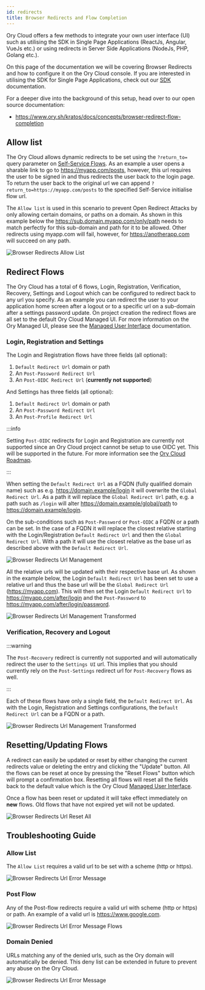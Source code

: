 ```yaml
---
id: redirects
title: Browser Redirects and Flow Completion
---
```


Ory Cloud offers a few methods to integrate your own user interface (UI) such as
utilising the SDK in Single Page Applications (ReactJs, Angular, VueJs etc.) or
using redirects in Server Side Applications (NodeJs, PHP, Golang etc.).

On this page of the documentation we will be covering Browser Redirects and how
to configure it on the Ory Cloud console. If you are interested in utilising the
SDK for Single Page Applications, check out our [SDK](./services-api.mdx)
documentation.

For a deeper dive into the background of this setup, head over to our open
source documentation:

- https://www.ory.sh/kratos/docs/concepts/browser-redirect-flow-completion

## Allow list

The Ory Cloud allows dynamic redirects to be set using the `?return_to=` query
parameter on [Self-Service Flows](./self-service.mdx). As an example a user
opens a sharable link to go to https://myapp.com/posts, however, this url
requires the user to be signed in and thus redirects the user back to the login
page. To return the user back to the original url we can append
`?return_to=https://myapp.com/posts` to the specified Self-Service initialise
flow url.

The `Allow list` is used in this scenario to prevent Open Redirect Attacks by
only allowing certain domains, or paths on a domain. As shown in this example
below the https://sub.domain.myapp.com/only/path needs to match perfectly for
this sub-domain and path for it to be allowed. Other redirects using myapp.com
will fail, however, for https://anotherapp.com will succeed on any path.

![Browser Redirects Allow List](../images/browser-redirects/browser-redirects-allow-list.png)

## Redirect Flows

The Ory Cloud has a total of 6 flows, Login, Registration, Verification,
Recovery, Settings and Logout which can be configured to redirect back to any
url you specify. As an example you can redirect the user to your application
home screen after a logout or to a specific url on a sub-domain after a settings
password update. On project creation the redirect flows are all set to the
default Ory Cloud Managed UI. For more information on the Ory Managed UI, please
see the [Managed User Interface](./managed-ui.mdx) documentation.

### Login, Registration and Settings

The Login and Registration flows have three fields (all optional):

1. `Default Redirect Url` domain or path
2. An `Post-Password Redirect Url`
3. An `Post-OIDC Redirect Url` (**currently not supported**)

And Settings has three fields (all optional):

1. `Default Redirect Url` domain or path
2. An `Post-Password Redirect Url`
3. An `Post-Profile Redirect Url`

:::info

Setting `Post-OIDC` redirects for Login and Registration are currently not
supported since an Ory Cloud project cannot be setup to use OIDC yet. This will
be supported in the future. For more information see the
[Ory Cloud Roadmap](../early-access.mdx).

:::

When setting the `Default Redirect Url` as a FQDN (fully qualified domain name)
such as e.g. https://domain.example/login it will overwrite the
`Global Redirect Url`. As a path it will replace the `Global Redirect Url` path,
e.g. a path such as `/login` will alter https://domain.example/global/path
to https://domain.example/login.

On the sub-conditions such as `Post-Password` or `Post-OIDC` a FQDN or a path
can be set. In the case of a FQDN it will replace the closest relative starting
with the Login/Registration `Default Redirect Url` and then the
`Global Redirect Url`. With a path it will use the closest relative as the base
url as described above with the `Default Redirect Url`.

![Browser Redirects Url Management](../images/browser-redirects/browser-redirects-url-management.png)

All the relative urls will be updated with their respective base url. As shown
in the example below, the Login `Default Redirect Url` has been set to use a
relative url and thus the base url will be the `Global Redirect Url`
(https://myapp.com). This will then set the Login `Default Redirect Url` to
https://myapp.com/after/login and the `Post-Password` to
https://myapp.com/after/login/password.

![Browser Redirects Url Management Transformed](../images/browser-redirects/browser-redirects-url-management-2.png)

### Verification, Recovery and Logout

:::warning

The `Post-Recovery` redirect is currently not supported and will automatically
redirect the user to the `Settings UI` url. This implies that you should
currently rely on the `Post-Settings` redirect url for `Post-Recovery` flows as
well.

:::

Each of these flows have only a single field, the `Default Redirect Url`. As
with the Login, Registration and Settings configurations, the
`Default Redirect Url` can be a FQDN or a path.

![Browser Redirects Url Management Transformed](../images/browser-redirects/browser-redirects-url-management-3.png)

## Resetting/Updating Flows

A redirect can easily be updated or reset by either changing the current
redirects value or deleting the entry and clicking the "Update" button. All the
flows can be reset at once by pressing the "Reset Flows" button which will
prompt a confirmation box. Resetting all flows will reset all the fields back to
the default value which is the Ory Cloud [Managed User Interface](./managed-ui.mdx).

Once a flow has been reset or updated it will take effect immediately on **new** flows.
Old flows that have not expired yet will not be updated.

![Browser Redirects Url Reset All](../images/browser-redirects/browser-redirects-reset-all.png)

## Troubleshooting Guide

### Allow List

The `Allow List` requires a valid url to be set with a scheme (http or https).

![Browser Redirects Url Error Message](../images/browser-redirects/browser-redirects-error-messages-1.png)

### Post Flow

Any of the Post-flow redirects require a valid url with scheme (http or https)
or path. An example of a valid url is https://www.google.com.

![Browser Redirects Url Error Message Flows](../images/browser-redirects/browser-redirects-error-messages-flows.png)

### Domain Denied

URLs matching any of the denied urls, such as the Ory domain will automatically
be denied. This deny list can be extended in future to prevent any abuse on the
Ory Cloud.

![Browser Redirects Url Error Message](../images/browser-redirects/browser-redirects-error-messages-2.png)
